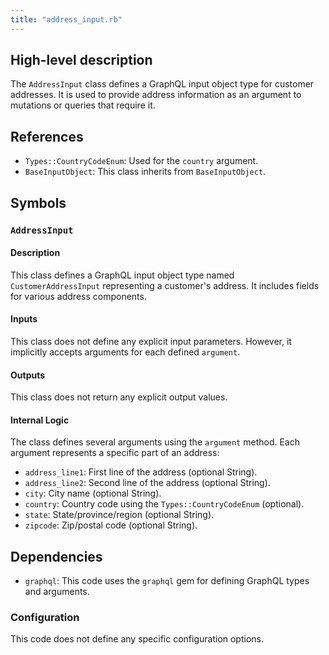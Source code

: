 ```yaml
---
title: "address_input.rb"
---
```


## High-level description
The `AddressInput` class defines a GraphQL input object type for customer addresses. It is used to provide address information as an argument to mutations or queries that require it.

## References
- `Types::CountryCodeEnum`: Used for the `country` argument.
- `BaseInputObject`: This class inherits from `BaseInputObject`.

## Symbols
### `AddressInput`
#### Description
This class defines a GraphQL input object type named `CustomerAddressInput` representing a customer's address. It includes fields for various address components.

#### Inputs
This class does not define any explicit input parameters. However, it implicitly accepts arguments for each defined `argument`.

#### Outputs
This class does not return any explicit output values.

#### Internal Logic
The class defines several arguments using the `argument` method. Each argument represents a specific part of an address:

- `address_line1`: First line of the address (optional String).
- `address_line2`: Second line of the address (optional String).
- `city`: City name (optional String).
- `country`: Country code using the `Types::CountryCodeEnum` (optional).
- `state`: State/province/region (optional String).
- `zipcode`: Zip/postal code (optional String).

## Dependencies
- `graphql`: This code uses the `graphql` gem for defining GraphQL types and arguments.

### Configuration
This code does not define any specific configuration options.
